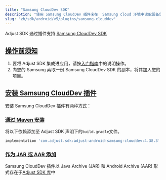 ```yaml
---
title: "Samsung CloudDev SDK"
description: "使用 Samsung CloudDev 插件来在  Samsung cloud 环境中读取设备信息。"
slug: "zh/sdk/android/v5/plugins/samsung-clouddev"
---
```


Adjust SDK 通过插件支持 [Samsung CloudDev SDK](https://developer.samsung.com/instant-plays/samsung-clouddev-sdk/get-started.html)

## [操作前须知](before-you-begin)

1. 要将 Adjust SDK 集成进应用，请按[入门指南](/en/sdk/android)中的说明操作。
2. 向您的 Samsung 索取一份 Samsung CloudDev SDK 的副本，将其加入您的项目。

## [安装 Samsung CloudDev 插件](install-the-samsung-clouddev-plugin)

安装 Samsung CloudDev 插件有两种方式：

### [通过 Maven 安装](install-with-maven)

将以下依赖添加至 Adjust SDK 声明下的`build.gradle`文件。

<CodeBlock title="build.gradle">

```groovy
implementation 'com.adjust.sdk:adjust-android-samsung-clouddev:4.38.3'
```

</CodeBlock>

### [作为 JAR 或 AAR 添加](add-as-a-jar-or-aar)

Samsung CloudDev 插件以 Java Archive \(JAR\) 和 Android Archive \(AAR\) 形式存在于[Adjust SDK 库](https://github.com/adjust/android_sdk/releases/latest)中
